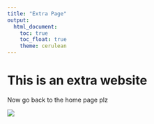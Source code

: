 ---
title: "Extra Page"
output: 
  html_document:
    toc: true
    toc_float: true
    theme: cerulean
---

# This is an extra website

Now go back to the home page plz

![](images/super-bongo.gif)